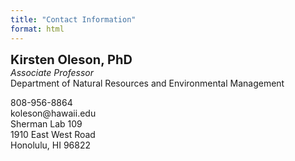 ```yaml
---
title: "Contact Information"
format: html
---
```


<strong style="font-size: 20px;">Kirsten Oleson, PhD</strong> <br> *Associate Professor* <br> Department of Natural Resources and Environmental Management <br>

<i class="fa-solid fa-phone"></i> 808-956-8864 <br> <i class="fa-solid fa-envelope"></i> koleson\@hawaii.edu <br> <i class="fa-solid fa-location-pin"></i> Sherman Lab 109 <br> 1910 East West Road <br> Honolulu, HI 96822 <br>

